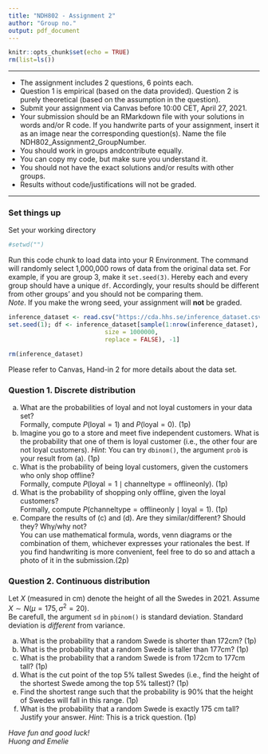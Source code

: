 ```yaml
---
title: "NDH802 - Assignment 2"
author: "Group no."
output: pdf_document
---
```


```r
knitr::opts_chunk$set(echo = TRUE)
rm(list=ls())
```

------------------------------------------------------------------------

-   The assignment includes 2 questions, 6 points each.
-   Question 1 is empirical (based on the data provided). Question 2 is purely theoretical (based on the assumption in the question).
-   Submit your assignment via Canvas before 10:00 CET, April 27, 2021.
-   Your submission should be an RMarkdown file with your solutions in words and/or R code. If you handwrite parts of your assignment, insert it as an image near the corresponding question(s). Name the file NDH802_Assignment2_GroupNumber.
-   You should work in groups andcontribute equally.
-   You can copy my code, but make sure you understand it.
-   You should not have the exact solutions and/or results with other groups.
-   Results without code/justifications will not be graded.

------------------------------------------------------------------------

### Set things up

Set your working directory

```r
#setwd("")
```

Run this code chunk to load data into your R Environment. The command will randomly select 1,000,000 rows of data from the original data set. \textcolor{red}{Fill in your group number within `set.seed()`.} For example, if you are group 3, make it `set.seed(3)`. Hereby each and every group should have a unique `df`. Accordingly, your results should be different from other groups' and you should not be comparing them.\
*Note*. If you make the wrong seed, your assignment will **not** be graded.

```r
inference_dataset <- read.csv("https://cda.hhs.se/inference_dataset.csv")
set.seed(1); df <- inference_dataset[sample(1:nrow(inference_dataset),
                           size = 1000000,
                           replace = FALSE), -1]

rm(inference_dataset)
```

Please refer to Canvas, Hand-in 2 for more details about the data set.

\newpage

### Question 1. Discrete distribution

(a) What are the probabilities of loyal and not loyal customers in your data set?\
    Formally, compute $P(\text{loyal} = 1)$ and $P(\text{loyal} = 0)$. (1p)
(b) Imagine you go to a store and meet five independent customers. What is the probability that one of them is loyal customer (i.e., the other four are not loyal customers). *Hint*: You can try `dbinom()`, the argument `prob` is your result from (a). (1p)
(c) What is the probability of being loyal customers, given the customers who only shop offline?\
    Formally, compute $P(\text{loyal} = 1 \mid \text{channeltype} = \text{offlineonly})$. (1p)
(d) What is the probability of shopping only offline, given the loyal customers?\
    Formally, compute $P(\text{channeltype} = \text{offlineonly}\mid \text{loyal} = 1)$. (1p)
(e) Compare the results of (c) and (d). Are they similar/different? Should they? Why/why not?\
    You can use mathematical formula, words, venn diagrams or the combination of them, whichever expresses your rationales the best. If you find handwriting is more convenient, feel free to do so and attach a photo of it in the submission.(2p)

### Question 2. Continuous distribution

Let $X$ (measured in cm) denote the height of all the Swedes in 2021. Assume $X \sim N(\mu = 175, \sigma^2 = 20)$.\
Be carefull, the argument `sd` in `pbinom()` is standard deviation. Standard deviation is *different* from variance.

(a) What is the probability that a random Swede is shorter than 172cm? (1p)
(b) What is the probability that a random Swede is taller than 177cm? (1p)
(c) What is the probability that a random Swede is from 172cm to 177cm tall? (1p)
(d) What is the cut point of the top 5% tallest Swedes (i.e., find the height of the shortest Swede among the top 5% tallest)? (1p)
(e) Find the shortest range such that the probability is 90% that the height of Swedes will fall in this range. (1p)
(f) What is the probability that a random Swede is exactly 175 cm tall? Justify your answer. *Hint*: This is a trick question. (1p)

\vfill

*Have fun and good luck!*\
*Huong and Emelie*
